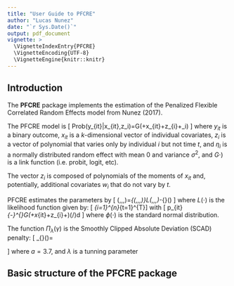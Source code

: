 ---
title: "User Guide to PFCRE"
author: "Lucas Nunez"
date: "`r Sys.Date()`"
output: pdf_document
vignette: >
  \VignetteIndexEntry{PFCRE}
  \VignetteEncoding{UTF-8}
  \VignetteEngine{knitr::knitr}
---

## Introduction
The **PFCRE** package implements the estimation of the Penalized Flexible Correlated Random Effects model from Nunez (2017). 

The PFCRE model is
\[
Prob(y_{it}|x_{it},z_i)=G(\alpha+x_{it}\beta+z_{i}\gamma+\eta_i)
\]
where $y_{it}$ is a binary outcome, $x_{it}$ is a $k$-dimensional vector of individual covariates, $z_i$ is a vector of polynomial that varies only by individual $i$ but not time $t$, and $\eta_i$ is a normally distributed random effect with mean $0$ and variance $\sigma^2$, and $G\cdot)$ is a link function (i.e. probit, logit, etc). 

The vector $z_i$ is composed of polynomials of the moments of $x_{it}$ and, potentially, additional covariates $w_i$ that do not vary by $t$. 

PFCRE estimates the parameters by 
\[
(\hat\beta,\hat\alpha,\hat\gamma,\hat\sigma)=\arg\max_{(\beta,\alpha,\gamma,\sigma)}\log L(\beta,\alpha,\gamma,\sigma)-\Pi_{\lambda}(\gamma)
\]
where $L(\cdot)$ is the likelihood function given by:
\[
\sum\limits_{i=1}^{n}\sum\limits_{t=1}^{T}\bigg[y_{it}\log(p_{it})+(1-y_{iy})\log(1-p_{it})\bigg]
\]
with 
\[
p_{it}\equiv \int\limits_{-\infty}^{\infty}G(\alpha+x_{it}\beta+z_{i}\gamma+\eta)\frac{1}{\sigma}\phi(\eta/\sigma)d\eta
\]
where $\phi(\cdot)$ is the standard normal distribution. 

The function $\Pi_{\lambda}(\gamma)$ is the Smoothly Clipped Absolute Deviation (SCAD) penalty:
\[
\Pi_{\lambda}(\gamma)=\begin{cases}\lambda|\gamma| & \mbox{if } |\gamma|\le\lambda \\
                                   -\frac{|\gamma|^2-2a\lambda|\gamma|+lambda^2}{2(a-1)} & \mbox{if } \lambda<|\gamma|\le a\lambda \\
                                   \frac{(a+1)\lambda^2}{2} &\mbox{if } |\gamma|>a\lambda \end{cases}
\]
where $a=3.7$, and $\lambda$ is a tunning parameter



## Basic structure of the PFCRE package


